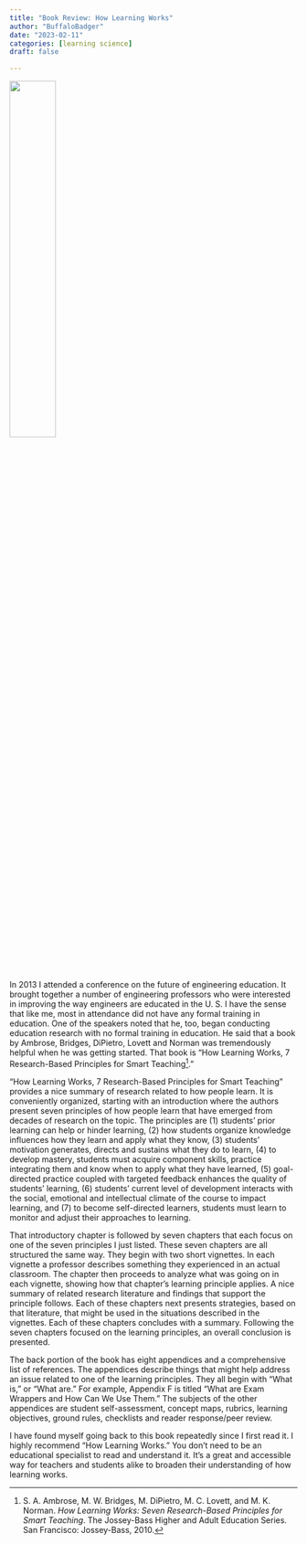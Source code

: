 ```yaml
---
title: "Book Review: How Learning Works"
author: "BuffaloBadger"
date: "2023-02-11"
categories: [learning science]
draft: false

---
```


![](HLW.jpg){width="40%" fig-align="center"}

In 2013 I attended a conference on the future of engineering education. It brought together a number of engineering professors who were interested in improving the way engineers are educated in the U. S. I have the sense that like me, most in attendance did not have any formal training in education. One of the speakers noted that he, too, began conducting education research with no formal training in education. He said that a book by Ambrose, Bridges, DiPietro, Lovett and Norman was tremendously helpful when he was getting started. That book is "How Learning Works, 7 Research-Based Principles for Smart Teaching[^1]."

[^1]: S. A. Ambrose, M. W. Bridges, M. DiPietro, M. C. Lovett, and M. K. Norman. _How Learning Works: Seven Research-Based Principles for Smart Teaching_. The Jossey-Bass Higher and Adult Education Series. San Francisco: Jossey-Bass, 2010.

"How Learning Works, 7 Research-Based Principles for Smart Teaching" provides a nice summary of research related to how people learn. It is conveniently organized, starting with an introduction where the authors present seven principles of how people learn that have emerged from decades of research on the topic. The principles are (1) students' prior learning can help or hinder learning, (2) how students organize knowledge influences how they learn and apply what they know, (3) students' motivation generates, directs and sustains what they do to learn, (4) to develop mastery, students must acquire component skills, practice integrating them and know when to apply what they have learned, (5) goal-directed practice coupled with targeted feedback enhances the quality of students' learning, (6) students' current level of development interacts with the social, emotional and intellectual climate of the course to impact learning, and (7) to become self-directed learners, students must learn to monitor and adjust their approaches to learning.

That introductory chapter is followed by seven chapters that each focus on one of the seven principles I just listed. These seven chapters are all structured the same way. They begin with two short vignettes. In each vignette a professor describes something they experienced in an actual classroom. The chapter then proceeds to analyze what was going on in each vignette, showing how that chapter's learning principle applies. A nice summary of related research literature and findings that support the principle follows. Each of these chapters next presents strategies, based on that literature, that might be used in the situations described in the vignettes. Each of these chapters concludes with a summary. Following the seven chapters focused on the learning principles, an overall conclusion is presented.

The back portion of the book has eight appendices and a comprehensive list of references. The appendices describe things that might help address an issue related to one of the learning principles. They all begin with "What is," or "What are." For example, Appendix F is titled "What are Exam Wrappers and How Can We Use Them." The subjects of the other appendices are student self-assessment, concept maps, rubrics, learning objectives, ground rules, checklists and reader response/peer review.

I have found myself going back to this book repeatedly since I first read it. I highly recommend "How Learning Works." You don't need to be an educational specialist to read and understand it. It's a great and accessible way for teachers and students alike to broaden their understanding of how learning works.
